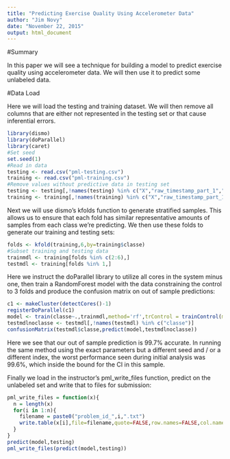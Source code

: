 ```yaml
---
title: "Predicting Exercise Quality Using Accelerometer Data"
author: "Jim Novy"
date: "November 22, 2015"
output: html_document
---
```


#Summary

In this paper we will see a technique for building a model to predict exercise quality using accelerometer data.  We will then use it to predict some unlabeled data.

#Data Load

Here we will load the testing and training dataset.  We will then remove all columns that are either not represented in the testing set or that cause inferential errors.

```r
library(dismo)
library(doParallel)
library(caret)
#Set seed
set.seed(1)
#Read in data
testing <- read.csv("pml-testing.csv")
training <- read.csv("pml-training.csv")
#Remove values without predictive data in testing set 
testing <- testing[,!names(testing) %in% c("X","raw_timestamp_part_1","raw_timestamp_part_2","cvtd_timestamp","new_window","kurtosis_roll_belt","kurtosis_picth_belt","kurtosis_yaw_belt","skewness_roll_belt","skewness_roll_belt.1","skewness_yaw_belt","max_roll_belt","max_picth_belt","max_yaw_belt","min_roll_belt","min_pitch_belt","min_yaw_belt","amplitude_roll_belt","amplitude_pitch_belt","amplitude_yaw_belt","var_total_accel_belt","avg_roll_belt","stddev_roll_belt","var_roll_belt","avg_pitch_belt","stddev_pitch_belt","var_pitch_belt","avg_yaw_belt","stddev_yaw_belt","var_yaw_belt","var_accel_arm","avg_roll_arm","stddev_roll_arm","var_roll_arm","avg_pitch_arm","stddev_pitch_arm","var_pitch_arm","avg_yaw_arm","stddev_yaw_arm","var_yaw_arm","kurtosis_roll_arm","kurtosis_picth_arm","kurtosis_yaw_arm","skewness_roll_arm","skewness_pitch_arm","skewness_yaw_arm","max_roll_arm","max_picth_arm","max_yaw_arm","min_roll_arm","min_pitch_arm","min_yaw_arm","amplitude_roll_arm","amplitude_pitch_arm","amplitude_yaw_arm","kurtosis_roll_dumbbell","kurtosis_picth_dumbbell","kurtosis_yaw_dumbbell","skewness_roll_dumbbell","skewness_pitch_dumbbell","skewness_yaw_dumbbell","max_roll_dumbbell","max_picth_dumbbell","max_yaw_dumbbell","min_roll_dumbbell","min_pitch_dumbbell","min_yaw_dumbbell","amplitude_roll_dumbbell","amplitude_pitch_dumbbell","amplitude_yaw_dumbbell","var_accel_dumbbell","avg_roll_dumbbell","stddev_roll_dumbbell","var_roll_dumbbell","avg_pitch_dumbbell","stddev_pitch_dumbbell","var_pitch_dumbbell","avg_yaw_dumbbell","stddev_yaw_dumbbell","var_yaw_dumbbell","kurtosis_roll_forearm","kurtosis_picth_forearm","kurtosis_yaw_forearm","skewness_roll_forearm","skewness_pitch_forearm","skewness_yaw_forearm","max_roll_forearm","max_picth_forearm","max_yaw_forearm","min_roll_forearm","min_pitch_forearm","min_yaw_forearm","amplitude_roll_forearm","amplitude_pitch_forearm","amplitude_yaw_forearm","var_accel_forearm","avg_roll_forearm","stddev_roll_forearm","var_roll_forearm","avg_pitch_forearm","stddev_pitch_forearm","var_pitch_forearm","avg_yaw_forearm","stddev_yaw_forearm","var_yaw_forearm")]
training <- training[,!names(training) %in% c("X","raw_timestamp_part_1","raw_timestamp_part_2","cvtd_timestamp","new_window","kurtosis_roll_belt","kurtosis_picth_belt","kurtosis_yaw_belt","skewness_roll_belt","skewness_roll_belt.1","skewness_yaw_belt","max_roll_belt","max_picth_belt","max_yaw_belt","min_roll_belt","min_pitch_belt","min_yaw_belt","amplitude_roll_belt","amplitude_pitch_belt","amplitude_yaw_belt","var_total_accel_belt","avg_roll_belt","stddev_roll_belt","var_roll_belt","avg_pitch_belt","stddev_pitch_belt","var_pitch_belt","avg_yaw_belt","stddev_yaw_belt","var_yaw_belt","var_accel_arm","avg_roll_arm","stddev_roll_arm","var_roll_arm","avg_pitch_arm","stddev_pitch_arm","var_pitch_arm","avg_yaw_arm","stddev_yaw_arm","var_yaw_arm","kurtosis_roll_arm","kurtosis_picth_arm","kurtosis_yaw_arm","skewness_roll_arm","skewness_pitch_arm","skewness_yaw_arm","max_roll_arm","max_picth_arm","max_yaw_arm","min_roll_arm","min_pitch_arm","min_yaw_arm","amplitude_roll_arm","amplitude_pitch_arm","amplitude_yaw_arm","kurtosis_roll_dumbbell","kurtosis_picth_dumbbell","kurtosis_yaw_dumbbell","skewness_roll_dumbbell","skewness_pitch_dumbbell","skewness_yaw_dumbbell","max_roll_dumbbell","max_picth_dumbbell","max_yaw_dumbbell","min_roll_dumbbell","min_pitch_dumbbell","min_yaw_dumbbell","amplitude_roll_dumbbell","amplitude_pitch_dumbbell","amplitude_yaw_dumbbell","var_accel_dumbbell","avg_roll_dumbbell","stddev_roll_dumbbell","var_roll_dumbbell","avg_pitch_dumbbell","stddev_pitch_dumbbell","var_pitch_dumbbell","avg_yaw_dumbbell","stddev_yaw_dumbbell","var_yaw_dumbbell","kurtosis_roll_forearm","kurtosis_picth_forearm","kurtosis_yaw_forearm","skewness_roll_forearm","skewness_pitch_forearm","skewness_yaw_forearm","max_roll_forearm","max_picth_forearm","max_yaw_forearm","min_roll_forearm","min_pitch_forearm","min_yaw_forearm","amplitude_roll_forearm","amplitude_pitch_forearm","amplitude_yaw_forearm","var_accel_forearm","avg_roll_forearm","stddev_roll_forearm","var_roll_forearm","avg_pitch_forearm","stddev_pitch_forearm","var_pitch_forearm","avg_yaw_forearm","stddev_yaw_forearm","var_yaw_forearm")]
```

Next we will use dismo's kfolds function to generate stratified samples.  This allows us to ensure that each fold has similar representative amounts of samples from each class we're predicting.  We then use these folds to generate our training and testing sets:

```r
folds <- kfold(training,6,by=training$classe)
#Subset training and testing data
trainmdl <- training[folds %in% c(2:6),]
testmdl <- training[folds %in% 1,]
```

Here we instruct the doParallel library to utilize all cores in the system minus one, then train a RandomForest model with the data constraining the control to 3 folds and produce the confusion matrix on out of sample predictions:
```r
c1 <- makeCluster(detectCores()-1)
registerDoParallel(c1)
model <- train(classe~.,trainmdl,method='rf',trControl = trainControl(method = "cv", number = 3))
testmdlnoclasse <- testmdl[,!names(testmdl) %in% c("classe")]
confusionMatrix(testmdl$classe,predict(model,testmdlnoclasse))
```

Here we see that our out of sample prediction is 99.7% accurate.  In running the same method using the exact parameters but a different seed and / or a different index, the worst performance seen during initial analysis was 99.6%, which inside the bound for the CI in this sample.

Finally we load in the instructor's pml_write_files function, predict on the unlabeled set and write that to files for submission:

```r
pml_write_files = function(x){
  n = length(x)
  for(i in 1:n){
    filename = paste0("problem_id_",i,".txt")
    write.table(x[i],file=filename,quote=FALSE,row.names=FALSE,col.names=FALSE)
  }
}
predict(model,testing)
pml_write_files(predict(model,testing))

```
